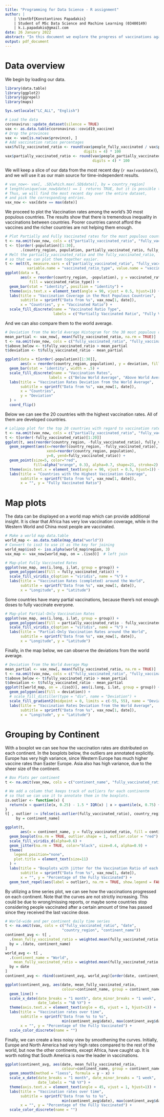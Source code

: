 ```yaml
---
title: "Programming for Data Science - R assignment"
author: |
    | \textbf{Konstantinos Papadakis}
    | Student of MSc Data Science and Machine Learning (03400149)
    | k.i.papadakis@gmail.com
date: 26 January 2022
abstract: "In this document we explore the progress of vaccinations against COVID19 around the world, from 14 December 2020 to 23 January 2022."
output: pdf_document
---
```


\maketitle
\newpage

# Data overview
We begin by loading our data.
```r
library(data.table)
library(ggplot2)
library(ggrepel)
library(maps)

Sys.setlocale("LC_ALL", "English")

# Load the data
coronavirus::update_dataset(silence = TRUE)
vax <- as.data.table(coronavirus::covid19_vaccine)
# Drop the provinces
vax <- vax[is.na(vax$province), ]
# Add vaccination ratios percentages
vax$fully_vaccinated_ratio <- round(vax$people_fully_vaccinated / vax$population,
                                    digits = 4) * 100
vax$partially_vaccinated_ratio <- round(vax$people_partially_vaccinated / vax$population,
                                        digits = 4) * 100
```

We will keep a slice of our data from the most recent day (`r max(vax$date)`), and we will use it as our main source for time-independent results.
```r
# vax_now<- vax[, .SD[which.max(.SD$date)], by = country_region]
# length(unique(vax_now$date)) == 1  returns TRUE, but it is possible to return FALSE.
# Thus, we will find the most recent day over the entire dataset,
# and pick the corresponding entries.
vax_now <- vax[date == max(date)]
```

We proceed to plot the Vaccination rates among the world's 30 most populous countries.
The results show that there is tremendous inequality in vaccinations between countries.
Poorer countries cannot afford the vaccines and the richer countries are not helping them enough.
```r
# Plot Partially and Fully Vaccinated rates for the most populous countries
t <- na.omit(vax_now, cols = c("partially_vaccinated_ratio", "fully_vaccinated_ratio"))
t <- t[order(-population)[1:30],
       .(country_region, population, partially_vaccinated_ratio, fully_vaccinated_ratio)]
# Melt the partially_vaccinated_ratio and the fully_vaccinated_ratio,
# so that we can plot them together easier.
t <- melt(t, measure.vars = c("partially_vaccinated_ratio", "fully_vaccinated_ratio"),
          variable.name = "vaccinated_ratio_type", value.name = "vaccinated_ratio")
ggplot(data = t,
       aes(x = reorder(country_region, -population), y = vaccinated_ratio,
           fill = vaccinated_ratio_type)) +
  geom_bar(stat = "identity", position = "identity") +
  theme(axis.text.x = element_text(angle = 90, vjust = 0.5, hjust=1)) +
  labs(title = "Vaccination Coverage in the Most Populous Countries",
       subtitle = sprintf("Data from %s", vax_now[1, date]),
       x = "Countries", y = "Vaccinated Ratio") +
  scale_fill_discrete(name = "Vaccinated Ratio Type",
                      labels = c("Partially Vaccinated Ratio", "Fully Vaccinated Ratio"))
```

And we can also compare them to the world average.
```r
# Deviation from the World Average Histogram for the 30 most populous countries
mean_partial <- vax_now[, mean(fully_vaccinated_ratio, na.rm = TRUE)]
t <- na.omit(vax_now, cols = c("fully_vaccinated_ratio", "fully_vaccinated_ratio"))
t$above_below <- t$fully_vaccinated_ratio > mean_partial
t$deviation <- t$fully_vaccinated_ratio - mean_partial

ggplot(data = t[order(-population)[1:30]],
       aes(x = reorder(country_region, population), y = deviation, fill = above_below)) +
  geom_bar(stat = 'identity', width = .5) +
  scale_fill_discrete(name = "Vaccination Rates",
                    labels = c("Below World Average", "Above World Average")) +
  labs(title = "Vaccination Rates Deviation from the World Average",
       subtitle = sprintf("Data from %s", vax_now[1, date]),
       x = "Countries",
       y = "Deviation"
  ) +
  coord_flip()
```

Below we can see the 20 countries with the highest vaccination rates. All of them are developed countries.
```r
# Lolipop plot for the top 20 countries with regard to vaccination rate
t <- na.omit(vax_now, cols = c("partially_vaccinated_ratio", "fully_vaccinated_ratio"))
t <- t[order(-fully_vaccinated_ratio)[1:20]]
ggplot(t, aes(reorder(country_region, -fully_vaccinated_ratio), fully_vaccinated_ratio)) +
  geom_segment(aes(x=reorder(country_region, -fully_vaccinated_ratio),
                   xend=reorder(country_region, population),
                   y=0, yend=fully_vaccinated_ratio)) +
  geom_point(size=5, color="red",
             fill=alpha("orange", 0.3), alpha=0.7, shape=21, stroke=2) +
  theme(axis.text.x = element_text(angle = 90, vjust = 0.5, hjust=1)) +
  labs(title = "Countries with the Highest Vaccination Coverage",
       subtitle = sprintf("Data from %s", vax_now[1, date]),
       x = "", y = "Fully Vaccinated Ratio")
```

# Map plots

The data can be displayed on a world map which can provide additional insight.
It is clear that Africa has very low vaccination coverage,
while in the Western World and China most people are vaccinated.

```r
# Make a world map data.table
world_map <- as.data.table(map_data("world"))
# Convert to iso3 to use it as the key for joining
world_map$iso3 <- iso.alpha(world_map$region, 3)
vax_map <- vax_now[world_map, on = .(iso3)]  # left join

# Map-plot Fully Vaccinated Rates
ggplot(vax_map, aes(i.long, i.lat, group = group)) +
  geom_polygon(aes(fill = fully_vaccinated_ratio)) +
  scale_fill_viridis_c(option = "viridis", name = "%") +
  labs(title = "Vaccination Rates (completed) around the World",
       subtitle = sprintf("Data from %s", vax_now[1, date]),
       x = "Longitude", y = "Latitude")
```

Some countries have many partial vaccinations, because there's not enough doses to fully vaccinate everyone.
```r
# Map-plot Partial-Only Vaccination Rates
ggplot(vax_map, aes(i.long, i.lat, group = group)) +
  geom_polygon(aes(fill = partially_vaccinated_ratio - fully_vaccinated_ratio)) +
  scale_fill_viridis_c(option = "viridis", name = "%") +
  labs(title = "Partial-Only Vaccination Rates around the World",
       subtitle = sprintf("Data from %s", vax_now[1, date]),
       x = "Longitude", y = "Latitude")
```

Finally, in the map below, we can observe the deviations from the world average.
```r
# Deviation from the World Average Map
mean_partial <- vax_now[, mean(fully_vaccinated_ratio, na.rm = TRUE)]
t <- na.omit(vax_now, cols = c("fully_vaccinated_ratio", "fully_vaccinated_ratio"))
t$above_below <- t$fully_vaccinated_ratio > mean_partial
t$deviation <- t$fully_vaccinated_ratio - mean_partial
ggplot(t[world_map, on = .(iso3)], aes(i.long, i.lat, group = group)) +
  geom_polygon(aes(fill = deviation)) +
  # scale_fill_distiller(type = "div", name = "Deviation") +
  scale_fill_gradient2(midpoint = 0, limits = c(-55, 55), name = "Deviation") +
  labs(title = "Vaccination Rates Deviation from the World Average",
       subtitle = sprintf("Data from %s", vax_now[1, date]),
       x = "Longitude", y = "Latitude")
```

# Grouping by Continent
With a boxplot we can see how the vaccination rates are distributed on each continent. In the boxplots below, the outliers are annotated explicitly.
Europe has very high variance, since Western Europe has much higher vaccine rates than Easter Europe.
Asia also has high variance, due to the sheer size of the continent.

```r
# Box Plots per continent
t <- na.omit(vax_now, cols = c("continent_name", "fully_vaccinated_ratio"))

# We add a column that keeps track of outliers for each continentm
# so that we can use it to annotate them in the boxplots.
is.outlier <- function(x) {
  return(x < quantile(x, 0.25) - 1.5 * IQR(x) | x > quantile(x, 0.75) + 1.5 * IQR(x))
}
t[ , outlier := ifelse(is.outlier(fully_vaccinated_ratio), country_region, NA_character_) ,
     by = continent_name]

ggplot(t,
       aes(x = continent_name, y = fully_vaccinated_ratio, fill = continent_name)) +
  geom_boxplot(na.rm = TRUE, outlier.shape = 1, outlier.color = "red") +
  scale_fill_viridis_d(alpha=0.6) +
  geom_jitter(na.rm = TRUE, color="black", size=0.4, alpha=0.9) +
  theme(
    legend.position="none",
    plot.title = element_text(size=11)
  ) +
  labs(title = "Boxplots with jitter for the Vaccination Ratio of each Continent",
       subtitle = sprintf("Data from %s", vax_now[1, date]),
       x = "", y = "Percentage of the Fully Vaccinated") +
  geom_text_repel(aes(label = outlier), na.rm = TRUE, show.legend = FALSE)
```

By utilizing a time series plot, we can see how the vaccinations progressed on each continent. Note that the curves are not strictly increasing. This could be due to wrong/missing reports, or maybe some countries stop considering people vaccinated after a certain amount of time has passed since they received the last vaccine dose.
```r
# World-wide and per continent daily time series
t <- na.omit(vax, cols = c("fully_vaccinated_ratio", "date",
                          "country_region", "continent_name"))
continent_avg <- t[ ,
  .(mean_fully_vaccinated_ratio = weighted.mean(fully_vaccinated_ratio, population)),
  by = .(date, continent_name)
]
world_avg <- t[ ,
  .(continent_name = "World",
    mean_fully_vaccinated_ratio = weighted.mean(fully_vaccinated_ratio, population)),
  by = date
]
continent_avg <- rbind(continent_avg, world_avg)[order(date, continent_name)]

ggplot(continent_avg, aes(date, mean_fully_vaccinated_ratio,
                          colour=continent_name, group = continent_name)) +
  geom_line() +
  scale_x_date(date_breaks = "1 month", date_minor_breaks = "1 week",
               date_labels = "%B %Y") +
  theme(axis.text.x = element_text(angle = 45, vjust = 1, hjust=1)) +
  labs(title = "Vaccination rates over time",
       subtitle = sprintf("Data from %s to %s",
                          min(continent_avg$date), max(continent_avg$date)),
       x = "", y = "Percentage of the Fully Vaccinated") +
  scale_color_discrete(name = "")
```

Finally, we can create a less noisy view by smoothening the curves.
Initially, Europe and North America had very high rates compared to the rest of the world,
but now the other continents, except Africa, have caught up.
It is worth noting that South America is now the leader in vaccinations.

```r
ggplot(continent_avg, aes(date, mean_fully_vaccinated_ratio,
                          colour=continent_name, group = continent_name)) +
  geom_smooth(method = "loess", formula = y ~ x) +
  scale_x_date(date_breaks = "1 month", date_minor_breaks = "1 week",
               date_labels = "%B %Y") +
  theme(axis.text.x = element_text(angle = 45, vjust = 1, hjust=1)) +
  labs(title = "Vaccination rates over time",
       subtitle = sprintf("Data from %s to %s",
                          min(continent_avg$date), max(continent_avg$date)),
       x = "", y = "Percentage of the Fully Vaccinated") +
  scale_color_discrete(name = "")
```